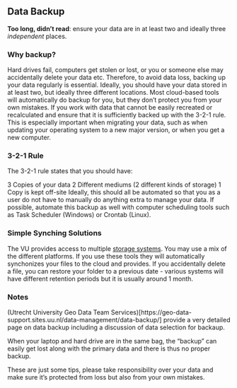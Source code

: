 ## Data Backup

**Too long, didn’t read**: ensure your data are in at least two and ideally three *independent* places.

### Why backup?

Hard drives fail, computers get stolen or lost, or you or someone else may accidentally delete your data etc. Therefore, to avoid data loss, backing up your data regularly is essential. Ideally, you should have your data stored in at least two, but ideally three different locations. Most cloud-based tools will automatically do backup for you, but they don't protect you from your own mistakes. If you work with data that cannot be easily recreated or recalculated and ensure that it is sufficiently backed up with the 3-2-1 rule. This is especially important when migrating your data, such as when updating your operating system to a new major version, or when you get a new computer. 

### 3-2-1 Rule
The 3-2-1 rule states that you should have: 

3 Copies of your data 
2 Different mediums (2 different kinds of storage) 
1 Copy is kept off-site 
Ideally, this should all be automated so that you as a user do not have to manually do anything extra to manage your data. If possible, automate this backup as well with computer scheduling tools such as Task Scheduler (Windows) or Crontab (Linux).  



### Simple Synching Solutions
The VU provides access to multiple [storage systems](..topics/data-storage). You may use a mix of the different platforms.
If you use these tools they will  automatically synchonizes your files to the cloud and provides.
If you accidentally delete a file, you can restore your folder to a previous date - various systems will have different retention periods but it is usually around 1 month. 


### Notes 
(Utrecht University Geo Data Team Services)[https://geo-data-support.sites.uu.nl/data-management/data-backup/] provide a very detailed page on data backup including a discussion of data selection for backaup.

When your laptop and hard drive are in the same bag, the “backup” can easily get lost along with the primary data and there is thus no proper backup. 

These are just some tips, please take responsibility over your data and make sure it's protected from loss but also from your own mistakes.
